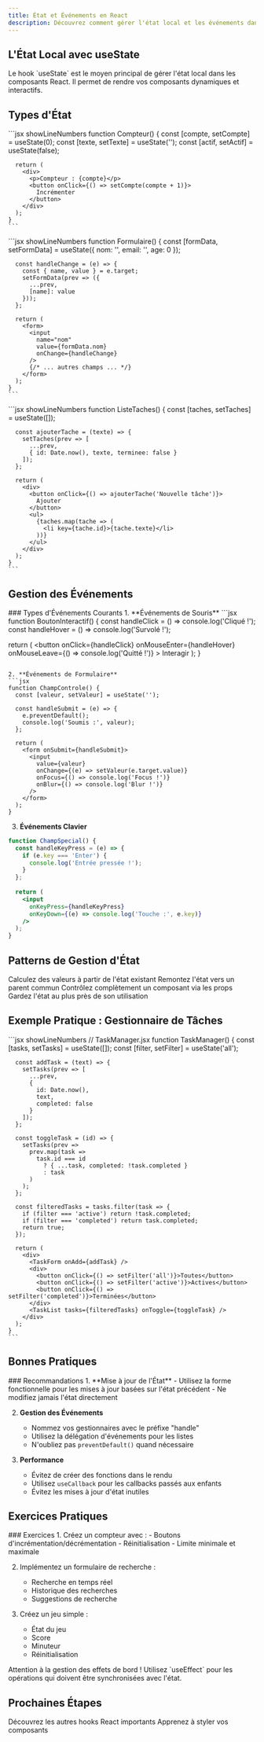 ```yaml
---
title: État et Événements en React
description: Découvrez comment gérer l'état local et les événements dans vos composants React pour créer des interfaces interactives.
---
```



## L'État Local avec useState

<Callout type="info">
  Le hook `useState` est le moyen principal de gérer l'état local dans les composants React. Il permet de rendre vos composants dynamiques et interactifs.
</Callout>

## Types d'État

<Tabs>
  <Tab label="Valeurs Simples" value="simples">
    ```jsx showLineNumbers
    function Compteur() {
      const [compte, setCompte] = useState(0);
      const [texte, setTexte] = useState('');
      const [actif, setActif] = useState(false);
      
      return (
        <div>
          <p>Compteur : {compte}</p>
          <button onClick={() => setCompte(compte + 1)}>
            Incrémenter
          </button>
        </div>
      );
    }
    ```
  </Tab>
  <Tab label="Objets" value="objets">
    ```jsx showLineNumbers
    function Formulaire() {
      const [formData, setFormData] = useState({
        nom: '',
        email: '',
        age: 0
      });
      
      const handleChange = (e) => {
        const { name, value } = e.target;
        setFormData(prev => ({
          ...prev,
          [name]: value
        }));
      };
      
      return (
        <form>
          <input
            name="nom"
            value={formData.nom}
            onChange={handleChange}
          />
          {/* ... autres champs ... */}
        </form>
      );
    }
    ```
  </Tab>
  <Tab label="Tableaux" value="tableaux">
    ```jsx showLineNumbers
    function ListeTaches() {
      const [taches, setTaches] = useState([]);
      
      const ajouterTache = (texte) => {
        setTaches(prev => [
          ...prev,
          { id: Date.now(), texte, terminee: false }
        ]);
      };
      
      return (
        <div>
          <button onClick={() => ajouterTache('Nouvelle tâche')}>
            Ajouter
          </button>
          <ul>
            {taches.map(tache => (
              <li key={tache.id}>{tache.texte}</li>
            ))}
          </ul>
        </div>
      );
    }
    ```
  </Tab>
</Tabs>

## Gestion des Événements

<Steps>
### Types d'Événements Courants
1. **Événements de Souris**
```jsx
function BoutonInteractif() {
  const handleClick = () => console.log('Cliqué !');
  const handleHover = () => console.log('Survolé !');
  
  return (
    <button
      onClick={handleClick}
      onMouseEnter={handleHover}
      onMouseLeave={() => console.log('Quitté !')}
    >
      Interagir
    </button>
  );
}
```

2. **Événements de Formulaire**
```jsx
function ChampControle() {
  const [valeur, setValeur] = useState('');
  
  const handleSubmit = (e) => {
    e.preventDefault();
    console.log('Soumis :', valeur);
  };
  
  return (
    <form onSubmit={handleSubmit}>
      <input
        value={valeur}
        onChange={(e) => setValeur(e.target.value)}
        onFocus={() => console.log('Focus !')}
        onBlur={() => console.log('Blur !')}
      />
    </form>
  );
}
```

3. **Événements Clavier**
```jsx
function ChampSpecial() {
  const handleKeyPress = (e) => {
    if (e.key === 'Enter') {
      console.log('Entrée pressée !');
    }
  };
  
  return (
    <input
      onKeyPress={handleKeyPress}
      onKeyDown={(e) => console.log('Touche :', e.key)}
    />
  );
}
```
</Steps>

## Patterns de Gestion d'État

<Cards>
  <Card title="État Dérivé" icon="🔄">
    Calculez des valeurs à partir de l'état existant
  </Card>
  <Card title="État Partagé" icon="🤝">
    Remontez l'état vers un parent commun
  </Card>
  <Card title="État Contrôlé" icon="🎮">
    Contrôlez complètement un composant via les props
  </Card>
  <Card title="État Local" icon="🏠">
    Gardez l'état au plus près de son utilisation
  </Card>
</Cards>

## Exemple Pratique : Gestionnaire de Tâches

<Tabs>
  <Tab label="Structure" value="structure">
    <Files>
      <Folder name="components" defaultOpen>
        <File name="TaskManager.jsx" />
        <File name="TaskList.jsx" />
        <File name="TaskItem.jsx" />
        <File name="TaskForm.jsx" />
      </Folder>
    </Files>
  </Tab>
  <Tab label="Code" value="code">
    ```jsx showLineNumbers
    // TaskManager.jsx
    function TaskManager() {
      const [tasks, setTasks] = useState([]);
      const [filter, setFilter] = useState('all');
      
      const addTask = (text) => {
        setTasks(prev => [
          ...prev,
          {
            id: Date.now(),
            text,
            completed: false
          }
        ]);
      };
      
      const toggleTask = (id) => {
        setTasks(prev =>
          prev.map(task =>
            task.id === id
              ? { ...task, completed: !task.completed }
              : task
          )
        );
      };
      
      const filteredTasks = tasks.filter(task => {
        if (filter === 'active') return !task.completed;
        if (filter === 'completed') return task.completed;
        return true;
      });
      
      return (
        <div>
          <TaskForm onAdd={addTask} />
          <div>
            <button onClick={() => setFilter('all')}>Toutes</button>
            <button onClick={() => setFilter('active')}>Actives</button>
            <button onClick={() => setFilter('completed')}>Terminées</button>
          </div>
          <TaskList tasks={filteredTasks} onToggle={toggleTask} />
        </div>
      );
    }
    ```
  </Tab>
</Tabs>

## Bonnes Pratiques

<Steps>
### Recommandations
1. **Mise à jour de l'État**
   - Utilisez la forme fonctionnelle pour les mises à jour basées sur l'état précédent
   - Ne modifiez jamais l'état directement

2. **Gestion des Événements**
   - Nommez vos gestionnaires avec le préfixe "handle"
   - Utilisez la délégation d'événements pour les listes
   - N'oubliez pas `preventDefault()` quand nécessaire

3. **Performance**
   - Évitez de créer des fonctions dans le rendu
   - Utilisez `useCallback` pour les callbacks passés aux enfants
   - Évitez les mises à jour d'état inutiles
</Steps>

## Exercices Pratiques

<Steps>
### Exercices
1. Créez un compteur avec :
   - Boutons d'incrémentation/décrémentation
   - Réinitialisation
   - Limite minimale et maximale

2. Implémentez un formulaire de recherche :
   - Recherche en temps réel
   - Historique des recherches
   - Suggestions de recherche

3. Créez un jeu simple :
   - État du jeu
   - Score
   - Minuteur
   - Réinitialisation
</Steps>

<Callout type="warning">
  Attention à la gestion des effets de bord ! Utilisez `useEffect` pour les opérations qui doivent être synchronisées avec l'état.
</Callout>

## Prochaines Étapes

<Cards>
  <Card title="Hooks Essentiels" href="hooks-essentiels" icon="🎣">
    Découvrez les autres hooks React importants
  </Card>
  <Card title="Styling en CSS" href="styling-css" icon="🎨">
    Apprenez à styler vos composants
  </Card>
</Cards> 